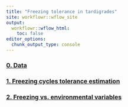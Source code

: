 ---
title: "Freezing tolerance in tardigrades"
site: workflowr::wflow_site
output:
  workflowr::wflow_html:
    toc: false
editor_options:
  chunk_output_type: console
---

### [0. Data](0.data.html)
### [1. Freezing cycles tolerance estimation](1.freezing_cycles_tolerance.html)
### [2. Freezing vs. environmental variables](2.freezing_vs_environment.html)
